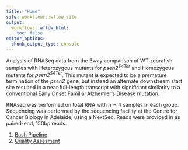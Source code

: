 ```yaml
---
title: "Home"
site: workflowr::wflow_site
output:
  workflowr::wflow_html:
    toc: false
editor_options:
  chunk_output_type: console
---
```


Analysis of RNASeq data from the 3way comparison of WT zebrafish samples with Heterozygous mutants for *psen2^S4Ter^* and Homozygous mutants for *psen2^S4Ter^*.
This mutant is expected to be a premature termination of the *psen2* gene, but instead an alternate downstream start site resulted in a near full-length transcript with significant similarity to a conventional Early Onset Familial Alzhemier's Disease mutation.

RNAseq was performed on total RNA with $n=4$ samples in each group.
Sequencing was performed by the sequencing facility at the Centre for Cancer Biology in Adelaide, using a NextSeq.
Reads were provided in as paired-end, 150bp reads.

1. [Bash Pipeline](0_bashPipeline.html)
2. [Quality Assesment](1_QC.html)